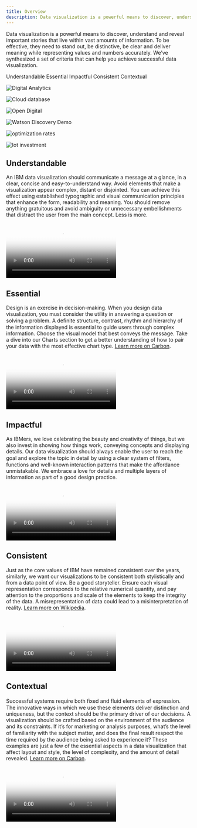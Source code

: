 ```yaml
---
title: Overview
description: Data visualization is a powerful means to discover, understand and reveal important stories that live within vast amounts of information. To be effective, they need to stand out, be distinctive, be clear and deliver meaning while representing values and numbers accurately. We’ve synthesized a set of criteria that can help you achieve successful data visualization.
---
```


<PageDescription>

Data visualization is a powerful means to discover, understand and reveal important stories that live within vast amounts of information. To be effective, they need to stand out, be distinctive, be clear and deliver meaning while representing values and numbers accurately. We’ve synthesized a set of criteria that can help you achieve successful data visualization.
</PageDescription>

<AnchorLinks>
  <AnchorLink>Understandable</AnchorLink>
  <AnchorLink>Essential</AnchorLink>
  <AnchorLink>Impactful</AnchorLink>
  <AnchorLink>Consistent</AnchorLink>
  <AnchorLink>Contextual</AnchorLink>
</AnchorLinks>


<div className="overview-gallery">

<ImageGallery className="show">
<ImageGalleryImage alt="Digital Analytics" title="Digital Analytics" col={4}>

![Digital Analytics](/images/Overview/Digital_Analytics.png)

</ImageGalleryImage>
<ImageGalleryImage  alt="Cloud database" title="Cloud database" col={8}>

![Cloud database](/images/Overview/Cloud_database.png)

</ImageGalleryImage>
<ImageGalleryImage alt="Open Digital" title="Open Digital" col={8}>

![Open Digital](/images/Overview/IBM_US_Open_Digital.png)

</ImageGalleryImage>
<ImageGalleryImage alt="Watson Discovery Demo" title="Watson Discovery Demo" col={4}>

![Watson Discovery Demo](/images/Overview/IBM_Watson_Discovery_Demo_ok.png)

</ImageGalleryImage>
<ImageGalleryImage alt="optimization rates" title="optimization rates" col={8}>

![optimization rates](/images/Overview/optimization_rates_ok.png)

</ImageGalleryImage>
<ImageGalleryImage  alt="Iot investment" title="Iot investment" col={4}>

![Iot investment](/images/Overview/IoT_investment_area.png)

</ImageGalleryImage>
</ImageGallery>

</div>

## Understandable

An IBM data visualization should communicate a message at a glance, in a clear, concise and easy-to-understand way. Avoid elements that make a visualization appear complex, distant or disjointed. You can achieve this effect using established typographic and visual communication principles that enhance the form, readability and meaning. You should remove anything gratuitous and avoid ambiguity or unnecessary embellishments that distract the user from the main concept. Less is more.

<Row>
<Column colMd={8} colLg={8}>

<Video
  src="/videos/dataviz/understandable_video.mp4"
  poster="/images/dataviz/Understandable_cover.png"
/>

</Column>
</Row>

## Essential


<Row>
<Column colMd={5} colLg={8}>

Design is an exercise in decision-making. When you design data visualization, you must consider the utility in answering a question or solving a problem. A deﬁnite structure, contrast, rhythm and hierarchy of the information displayed is essential to guide users through complex information. Choose the visual model that best conveys the message. Take a dive into our Charts section to get a better understanding of how to pair your data with the most effective chart type. [Learn more on Carbon](https://www.carbondesignsystem.com/data-visualization/basic-charts).

</Column>
</Row>


<Row>
<Column colMd={8} colLg={8}>

<Video
  src="/videos/dataviz/essential.mp4"
  poster="/images/dataviz/essential_cover.png"
/>

</Column>
</Row>

## Impactful

As IBMers, we love celebrating the beauty and creativity of things, but we also invest in showing how things work, conveying concepts and displaying details. Our data visualization should always enable the user to reach the goal and explore the topic in detail by using a clear system of ﬁlters, functions and well-known interaction patterns that make the affordance unmistakable. We embrace a love for details and multiple layers of information as part of a good design practice.


<Row>
<Column colMd={8} colLg={8}>

<Video
  src="/videos/dataviz/impactfulVideo.mp4"
  poster="/images/dataviz/impactful_cover.png"
/>

</Column>
</Row>

## Consistent

<Row>
<Column colMd={5} colLg={8}>

Just as the core values of IBM have remained consistent over the years, similarly, we want our visualizations to be consistent both stylistically and from a data point of view. Be a good storyteller. Ensure each visual representation corresponds to the relative numerical quantity, and pay attention to the proportions and scale of the elements to keep the integrity of the data. A misrepresentation of data could lead to a misinterpretation of reality. [Learn more on Wikipedia](https://en.wikipedia.org/wiki/Misleading_graph).

</Column>
</Row>

<Row>
<Column colMd={8} colLg={8}>

<Video
  src="/videos/dataviz/consistentVideo.mp4"
  poster="/images/dataviz/consistent_cover.png"
/>

</Column>
</Row>

## Contextual

<Row>
<Column colMd={5} colLg={8}>

Successful systems require both ﬁxed and fluid elements of expression. The innovative ways in which we use these elements deliver distinction and uniqueness, but the context should be the primary driver of our decisions. A visualization should be crafted based on the environment of the audience and its constraints. If it’s for marketing or analysis purposes, what’s the level of familiarity with the subject matter, and does the ﬁnal result respect the time required by the audience being asked to experience it? These examples are just a few of the essential aspects in a data visualization that affect layout and style, the level of complexity, and the amount of detail revealed. [Learn more on Carbon](https://www.carbondesignsystem.com/data-visualization/getting-started).
  
</Column>
</Row>


<Row>
<Column colMd={8} colLg={8}>

<Video
  src="/videos/dataviz/contextualvideo.mp4"
  poster="/images/dataviz/contexual_cover.png"
/>

</Column>
</Row>
